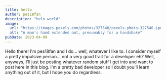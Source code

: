 ```yaml
---
title: hello
author: pes18fan
description: "helo world"
image:
  url: "https://images.pexels.com/photos/327540/pexels-photo-327540.jpeg?cs=tinysrgb&w=600&h=600"
  alt: "A man's hand extended out, presumably for a handshake"
pubDate: 2023-04-09
---
```


Hello there! I'm pes18fan and I do... well, whatever I like to. I consider myself a pretty impulsive person... not a very good trait for a developer eh? Well, anyways, I'll just be posting whatever random stuff I get into and want to post here in this blog. I'm a pretty bad developer so I doubt you'll learn anything out of it, but I hope you do regardless.
